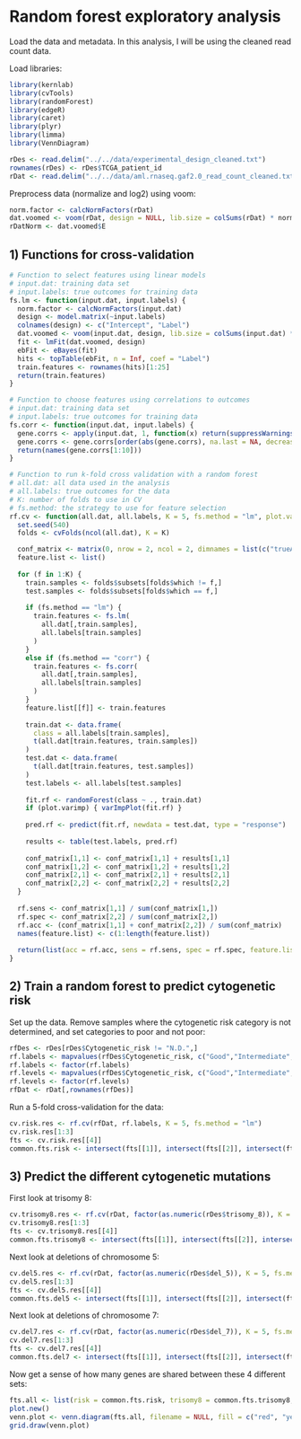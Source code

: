 Random forest exploratory analysis
========================================================

Load the data and metadata. In this analysis, I will be using the cleaned read count data.

Load libraries:
```r
library(kernlab)
library(cvTools)
library(randomForest)
library(edgeR)
library(caret)
library(plyr)
library(limma)
library(VennDiagram)
```

```r
rDes <- read.delim("../../data/experimental_design_cleaned.txt")
rownames(rDes) <- rDes$TCGA_patient_id
rDat <- read.delim("../../data/aml.rnaseq.gaf2.0_read_count_cleaned.txt", row.names = 1, check.names = FALSE)
```

Preprocess data (normalize and log2) using voom:
```r
norm.factor <- calcNormFactors(rDat)
dat.voomed <- voom(rDat, design = NULL, lib.size = colSums(rDat) * norm.factor)
rDatNorm <- dat.voomed$E
```


## 1) Functions for cross-validation
```r
# Function to select features using linear models  
# input.dat: training data set  
# input.labels: true outcomes for training data  
fs.lm <- function(input.dat, input.labels) {
  norm.factor <- calcNormFactors(input.dat)
  design <- model.matrix(~input.labels)
  colnames(design) <- c("Intercept", "Label")
  dat.voomed <- voom(input.dat, design, lib.size = colSums(input.dat) * norm.factor)
  fit <- lmFit(dat.voomed, design)
  ebFit <- eBayes(fit)
  hits <- topTable(ebFit, n = Inf, coef = "Label")
  train.features <- rownames(hits)[1:25]
  return(train.features)
}
```


```r
# Function to choose features using correlations to outcomes  
# input.dat: training data set  
# input.labels: true outcomes for training data  
fs.corr <- function(input.dat, input.labels) {
  gene.corrs <- apply(input.dat, 1, function(x) return(suppressWarnings(cor(x, as.numeric(input.labels)))))
  gene.corrs <- gene.corrs[order(abs(gene.corrs), na.last = NA, decreasing = TRUE)]  
  return(names(gene.corrs[1:10]))
}
```

```r
# Function to run k-fold cross validation with a random forest  
# all.dat: all data used in the analysis  
# all.labels: true outcomes for the data  
# K: number of folds to use in CV  
# fs.method: the strategy to use for feature selection  
rf.cv <- function(all.dat, all.labels, K = 5, fs.method = "lm", plot.varimp = TRUE) {
  set.seed(540)
  folds <- cvFolds(ncol(all.dat), K = K)

  conf_matrix <- matrix(0, nrow = 2, ncol = 2, dimnames = list(c("trueA", "trueB"), c("predA", "predB")))
  feature.list <- list()
  
  for (f in 1:K) {
    train.samples <- folds$subsets[folds$which != f,]
    test.samples <- folds$subsets[folds$which == f,]
   
    if (fs.method == "lm") {
      train.features <- fs.lm(
        all.dat[,train.samples],
        all.labels[train.samples]
      )
    }
    else if (fs.method == "corr") {
      train.features <- fs.corr(
        all.dat[,train.samples],
        all.labels[train.samples]
      )
    }
    feature.list[[f]] <- train.features
    
    train.dat <- data.frame(
      class = all.labels[train.samples],
      t(all.dat[train.features, train.samples])
    )
    test.dat <- data.frame(
      t(all.dat[train.features, test.samples])
    )
    test.labels <- all.labels[test.samples]
    
    fit.rf <- randomForest(class ~ ., train.dat)
    if (plot.varimp) { varImpPlot(fit.rf) }
    
    pred.rf <- predict(fit.rf, newdata = test.dat, type = "response")
      
    results <- table(test.labels, pred.rf)
  
    conf_matrix[1,1] <- conf_matrix[1,1] + results[1,1]
    conf_matrix[1,2] <- conf_matrix[1,2] + results[1,2]
    conf_matrix[2,1] <- conf_matrix[2,1] + results[2,1]
    conf_matrix[2,2] <- conf_matrix[2,2] + results[2,2] 
  }
  
  rf.sens <- conf_matrix[1,1] / sum(conf_matrix[1,])
  rf.spec <- conf_matrix[2,2] / sum(conf_matrix[2,])
  rf.acc <- (conf_matrix[1,1] + conf_matrix[2,2]) / sum(conf_matrix)
  names(feature.list) <- c(1:length(feature.list))
  
  return(list(acc = rf.acc, sens = rf.sens, spec = rf.spec, feature.list = feature.list))
}
```


## 2) Train a random forest to predict cytogenetic risk

Set up the data. Remove samples where the cytogenetic risk category is not determined, and set categories to poor and not poor:
```r
rfDes <- rDes[rDes$Cytogenetic_risk != "N.D.",]
rf.labels <- mapvalues(rfDes$Cytogenetic_risk, c("Good","Intermediate","Poor"), c(0,0,1), warn_missing = TRUE)
rf.labels <- factor(rf.labels)
rf.levels <- mapvalues(rfDes$Cytogenetic_risk, c("Good","Intermediate","Poor"), c(3,2,1), warn_missing = TRUE)
rf.levels <- factor(rf.levels)
rfDat <- rDat[,rownames(rfDes)]
```

Run a 5-fold cross-validation for the data:
```r
cv.risk.res <- rf.cv(rfDat, rf.labels, K = 5, fs.method = "lm")
cv.risk.res[1:3]
fts <- cv.risk.res[[4]]
common.fts.risk <- intersect(fts[[1]], intersect(fts[[2]], intersect(fts[[3]], intersect(fts[[4]], fts[[5]]))))
```

## 3) Predict the different cytogenetic mutations

First look at trisomy 8:
```r
cv.trisomy8.res <- rf.cv(rDat, factor(as.numeric(rDes$trisomy_8)), K = 5, fs.method = "lm")
cv.trisomy8.res[1:3]
fts <- cv.trisomy8.res[[4]]
common.fts.trisomy8 <- intersect(fts[[1]], intersect(fts[[2]], intersect(fts[[3]], intersect(fts[[4]], fts[[5]]))))
```

Next look at deletions of chromosome 5:
```r
cv.del5.res <- rf.cv(rDat, factor(as.numeric(rDes$del_5)), K = 5, fs.method = "lm")
cv.del5.res[1:3]
fts <- cv.del5.res[[4]]
common.fts.del5 <- intersect(fts[[1]], intersect(fts[[2]], intersect(fts[[3]], intersect(fts[[4]], fts[[5]]))))
```

Next look at deletions of chromosome 7:
```r
cv.del7.res <- rf.cv(rDat, factor(as.numeric(rDes$del_7)), K = 5, fs.method = "lm")
cv.del7.res[1:3]
fts <- cv.del7.res[[4]]
common.fts.del7 <- intersect(fts[[1]], intersect(fts[[2]], intersect(fts[[3]], intersect(fts[[4]], fts[[5]]))))
```

Now get a sense of how many genes are shared between these 4 different sets:
```r
fts.all <- list(risk = common.fts.risk, trisomy8 = common.fts.trisomy8, del5 = common.fts.del5, del7 = common.fts.del7)
plot.new()
venn.plot <- venn.diagram(fts.all, filename = NULL, fill = c("red", "yellow", "blue", "green"))
grid.draw(venn.plot)
```
